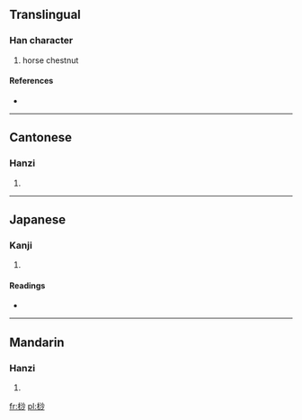 ==Translingual==

===Han character===
{{Han char|rn=75|rad=木|as=07|sn=11|four=4992<sub>0</sub>|canj=木水火竹 (DEFH)}}

# horse chestnut

====References====
* {{Han ref|kx=0526.220|dkj=14797|dj=0915.150|hdz=21220.030|uh=686B|ud=26731|bh=D5C4|bd=54724}}

----

==Cantonese==

===Hanzi===
{{yue-hanzi|jyut=|y=so1}}

# {{defn|Cantonese|sort=木07}}

----

==Japanese==

===Kanji===
{{ja-kanji|grade=|rs=木07}}

# {{defn|Japanese|sort=木07}}

====Readings====
* {{ja-readings|on=[[さ]] (sa)|kun=[[へご]] (hego)}}

----

==Mandarin==

===Hanzi===
{{cmn-hanzi|pin=[[chén]] ([[chen2]]), [[suō]] ([[suo1]])|wg=ch'en<sup>2</sup>, so<sup>1</sup>}}

# {{defn|Mandarin|sort=木07}}

[[fr:桫]]
[[pl:桫]]